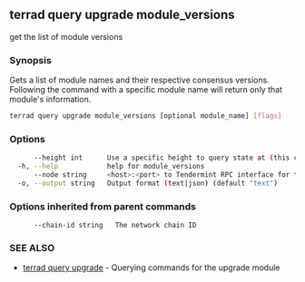 ## terrad query upgrade module_versions

get the list of module versions

### Synopsis

Gets a list of module names and their respective consensus versions.
Following the command with a specific module name will return only
that module's information.

```sh Terrad
terrad query upgrade module_versions [optional module_name] [flags]
```

### Options

```sh Terrad
      --height int      Use a specific height to query state at (this can error if the node is pruning state)
  -h, --help            help for module_versions
      --node string     <host>:<port> to Tendermint RPC interface for this chain (default "tcp://localhost:26657")
  -o, --output string   Output format (text|json) (default "text")
```

### Options inherited from parent commands

```
      --chain-id string   The network chain ID
```

### SEE ALSO

* [terrad query upgrade](terrad_query_upgrade.md)	 - Querying commands for the upgrade module


